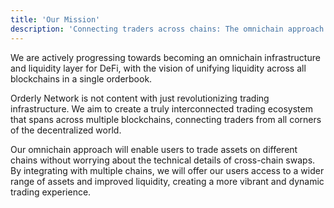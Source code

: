 ```yaml
---
title: 'Our Mission'
description: 'Connecting traders across chains: The omnichain approach'
---
```


We are actively progressing towards becoming an omnichain infrastructure and liquidity layer for DeFi, with the vision of unifying liquidity across all blockchains in a single orderbook. 

Orderly Network is not content with just revolutionizing trading infrastructure. We aim to create a truly interconnected trading ecosystem that spans across multiple blockchains, connecting traders from all corners of the decentralized world. 

Our omnichain approach will enable users to trade assets on different chains without worrying about the technical details of cross-chain swaps. By integrating with multiple chains, we will offer our users access to a wider range of assets and improved liquidity, creating a more vibrant and dynamic trading experience.

